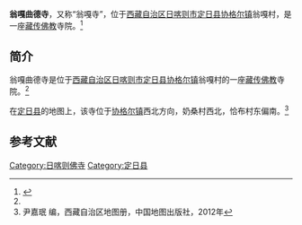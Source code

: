 {{Infobox Tibetan Buddhist monastery
|name =翁嘎曲德寺
|image =
|image size = 250px
|alt = 
|caption = 
|t=
|w=
|to = 
|ipa={{IPA|}}
|z=
|thdl=
|e=
|tc=翁嘎曲德寺
|s=翁嘎曲德寺
|p=
|m=
|k=
|pushpin_map = 
|latd =  | latm =  | lats =  | latNS = 
|longd=  | longm= | longs =| longEW = 
|iso_region = 
|map_caption = 
|mapsize = 
|location_country = 中国
|location = {{CHN}}[[西藏自治区|西藏自治区]][[日喀则市|日喀则市]][[定日县|定日县]]
|coordinates_display =
|founded_by =
|date_founded =
|date_renovated =
|sect =
|mather =
|children =
|dedicated_to = 
|tulku =
|head_lama = 
|head_mgh =
|no._of_monks = 
|architecture = 
|festivals =
|footnotes = 
}}
'''翁嘎曲德寺'''，又称“翁嘎寺”，位于[[西藏自治区|西藏自治区]][[日喀则市|日喀则市]][[定日县|定日县]][[协格尔镇|协格尔镇]]翁嘎村，是一座[[藏传佛教|藏传佛教]]寺院。<ref name=fjdh>{{Cite web |url=http://www.fjdh.cn/ffzt/fjhy/ahsy2013/03/192833217543.html |title=协格尔镇翁噶曲德寺—定日县—西藏寺院，佛教导航，2013年03月22日 |accessdate=2014年5月22日 |archive-date=2014年5月22日 |archive-url=https://web.archive.org/web/20140522161155/http://www.fjdh.cn/ffzt/fjhy/ahsy2013/03/192833217543.html |dead-url=no }}</ref>

==简介==
翁嘎曲德寺是位于[[西藏自治区|西藏自治区]][[日喀则市|日喀则市]][[定日县|定日县]][[协格尔镇|协格尔镇]]翁嘎村的一座[[藏传佛教|藏传佛教]]寺院。<ref name=fjdh/>

在[[定日县|定日县]]的地图上，该寺位于[[协格尔镇|协格尔镇]]西北方向，奶桑村西北，恰布村东偏南。<ref name=yin>尹嘉珉 编，西藏自治区地图册，中国地图出版社，2012年</ref>

==参考文献==
{{reflist}}

{{日喀则地标}}
[[Category:日喀则佛寺|Category:日喀则佛寺]]
[[Category:定日县|Category:定日县]]